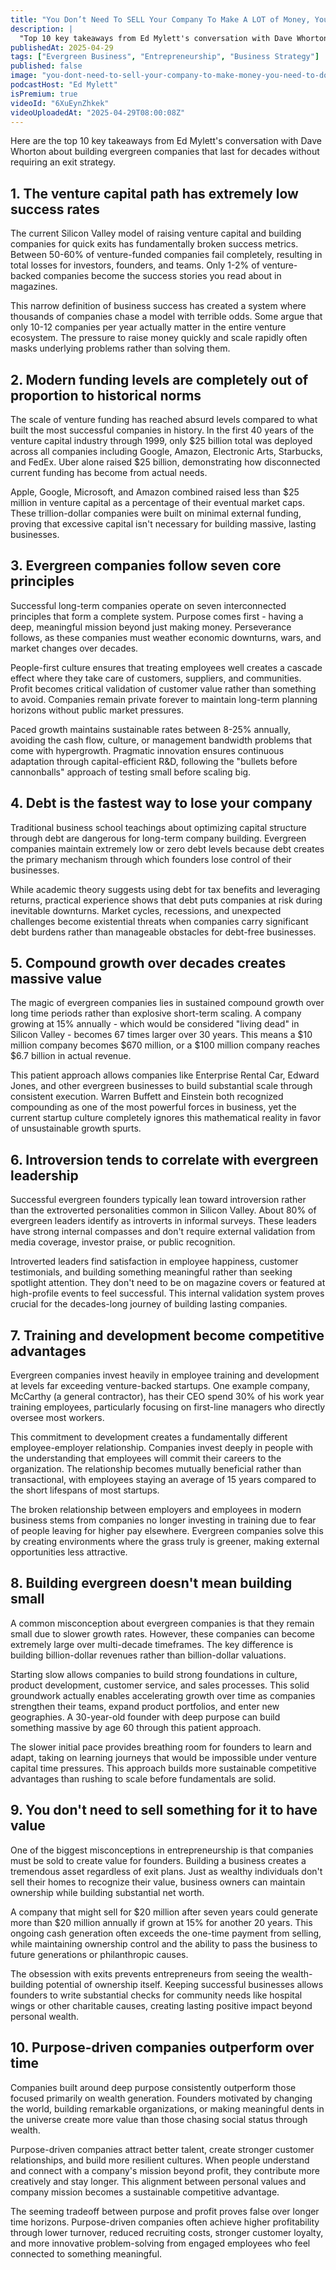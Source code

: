 ```yaml
---
title: "You Don’t Need To SELL Your Company To Make A LOT of Money, You Need To Do This! Ft. Dave Whorton"
description: |
  "Top 10 key takeaways from Ed Mylett's conversation with Dave Whorton about building evergreen companies that last for decades without requiring an exit strategy."
publishedAt: 2025-04-29
tags: ["Evergreen Business", "Entrepreneurship", "Business Strategy"]
published: false
image: "you-dont-need-to-sell-your-company-to-make-money-you-need-to-do-this-dave-whorton.jpg"
podcastHost: "Ed Mylett"
isPremium: true
videoId: "6XuEynZhkek"
videoUploadedAt: "2025-04-29T08:00:08Z"
---
```



<PodcastSummaryPageLayout frontmatter={frontmatter}>
Here are the top 10 key takeaways from Ed Mylett's conversation with Dave Whorton about building evergreen companies that last for decades without requiring an exit strategy.

## 1. The venture capital path has extremely low success rates

The current Silicon Valley model of raising venture capital and building companies for quick exits has fundamentally broken success metrics. Between 50-60% of venture-funded companies fail completely, resulting in total losses for investors, founders, and teams. Only 1-2% of venture-backed companies become the success stories you read about in magazines.

This narrow definition of business success has created a system where thousands of companies chase a model with terrible odds. Some argue that only 10-12 companies per year actually matter in the entire venture ecosystem. The pressure to raise money quickly and scale rapidly often masks underlying problems rather than solving them.

## 2. Modern funding levels are completely out of proportion to historical norms

The scale of venture funding has reached absurd levels compared to what built the most successful companies in history. In the first 40 years of the venture capital industry through 1999, only $25 billion total was deployed across all companies including Google, Amazon, Electronic Arts, Starbucks, and FedEx. Uber alone raised $25 billion, demonstrating how disconnected current funding has become from actual needs.

Apple, Google, Microsoft, and Amazon combined raised less than $25 million in venture capital as a percentage of their eventual market caps. These trillion-dollar companies were built on minimal external funding, proving that excessive capital isn't necessary for building massive, lasting businesses.

## 3. Evergreen companies follow seven core principles

Successful long-term companies operate on seven interconnected principles that form a complete system. Purpose comes first - having a deep, meaningful mission beyond just making money. Perseverance follows, as these companies must weather economic downturns, wars, and market changes over decades.

People-first culture ensures that treating employees well creates a cascade effect where they take care of customers, suppliers, and communities. Profit becomes critical validation of customer value rather than something to avoid. Companies remain private forever to maintain long-term planning horizons without public market pressures.

Paced growth maintains sustainable rates between 8-25% annually, avoiding the cash flow, culture, or management bandwidth problems that come with hypergrowth. Pragmatic innovation ensures continuous adaptation through capital-efficient R&D, following the "bullets before cannonballs" approach of testing small before scaling big.

## 4. Debt is the fastest way to lose your company

Traditional business school teachings about optimizing capital structure through debt are dangerous for long-term company building. Evergreen companies maintain extremely low or zero debt levels because debt creates the primary mechanism through which founders lose control of their businesses.

While academic theory suggests using debt for tax benefits and leveraging returns, practical experience shows that debt puts companies at risk during inevitable downturns. Market cycles, recessions, and unexpected challenges become existential threats when companies carry significant debt burdens rather than manageable obstacles for debt-free businesses.

## 5. Compound growth over decades creates massive value

The magic of evergreen companies lies in sustained compound growth over long time periods rather than explosive short-term scaling. A company growing at 15% annually - which would be considered "living dead" in Silicon Valley - becomes 67 times larger over 30 years. This means a $10 million company becomes $670 million, or a $100 million company reaches $6.7 billion in actual revenue.

This patient approach allows companies like Enterprise Rental Car, Edward Jones, and other evergreen businesses to build substantial scale through consistent execution. Warren Buffett and Einstein both recognized compounding as one of the most powerful forces in business, yet the current startup culture completely ignores this mathematical reality in favor of unsustainable growth spurts.

## 6. Introversion tends to correlate with evergreen leadership

Successful evergreen founders typically lean toward introversion rather than the extroverted personalities common in Silicon Valley. About 80% of evergreen leaders identify as introverts in informal surveys. These leaders have strong internal compasses and don't require external validation from media coverage, investor praise, or public recognition.

Introverted leaders find satisfaction in employee happiness, customer testimonials, and building something meaningful rather than seeking spotlight attention. They don't need to be on magazine covers or featured at high-profile events to feel successful. This internal validation system proves crucial for the decades-long journey of building lasting companies.

## 7. Training and development become competitive advantages

Evergreen companies invest heavily in employee training and development at levels far exceeding venture-backed startups. One example company, McCarthy (a general contractor), has their CEO spend 30% of his work year training employees, particularly focusing on first-line managers who directly oversee most workers.

This commitment to development creates a fundamentally different employee-employer relationship. Companies invest deeply in people with the understanding that employees will commit their careers to the organization. The relationship becomes mutually beneficial rather than transactional, with employees staying an average of 15 years compared to the short lifespans of most startups.

The broken relationship between employers and employees in modern business stems from companies no longer investing in training due to fear of people leaving for higher pay elsewhere. Evergreen companies solve this by creating environments where the grass truly is greener, making external opportunities less attractive.

## 8. Building evergreen doesn't mean building small

A common misconception about evergreen companies is that they remain small due to slower growth rates. However, these companies can become extremely large over multi-decade timeframes. The key difference is building billion-dollar revenues rather than billion-dollar valuations.

Starting slow allows companies to build strong foundations in culture, product development, customer service, and sales processes. This solid groundwork actually enables accelerating growth over time as companies strengthen their teams, expand product portfolios, and enter new geographies. A 30-year-old founder with deep purpose can build something massive by age 60 through this patient approach.

The slower initial pace provides breathing room for founders to learn and adapt, taking on learning journeys that would be impossible under venture capital time pressures. This approach builds more sustainable competitive advantages than rushing to scale before fundamentals are solid.

## 9. You don't need to sell something for it to have value

One of the biggest misconceptions in entrepreneurship is that companies must be sold to create value for founders. Building a business creates a tremendous asset regardless of exit plans. Just as wealthy individuals don't sell their homes to recognize their value, business owners can maintain ownership while building substantial net worth.

A company that might sell for $20 million after seven years could generate more than $20 million annually if grown at 15% for another 20 years. This ongoing cash generation often exceeds the one-time payment from selling, while maintaining ownership control and the ability to pass the business to future generations or philanthropic causes.

The obsession with exits prevents entrepreneurs from seeing the wealth-building potential of ownership itself. Keeping successful businesses allows founders to write substantial checks for community needs like hospital wings or other charitable causes, creating lasting positive impact beyond personal wealth.

## 10. Purpose-driven companies outperform over time

Companies built around deep purpose consistently outperform those focused primarily on wealth generation. Founders motivated by changing the world, building remarkable organizations, or making meaningful dents in the universe create more value than those chasing social status through wealth.

Purpose-driven companies attract better talent, create stronger customer relationships, and build more resilient cultures. When people understand and connect with a company's mission beyond profit, they contribute more creatively and stay longer. This alignment between personal values and company mission becomes a sustainable competitive advantage.

The seeming tradeoff between purpose and profit proves false over longer time horizons. Purpose-driven companies often achieve higher profitability through lower turnover, reduced recruiting costs, stronger customer loyalty, and more innovative problem-solving from engaged employees who feel connected to something meaningful.

</PodcastSummaryPageLayout>
